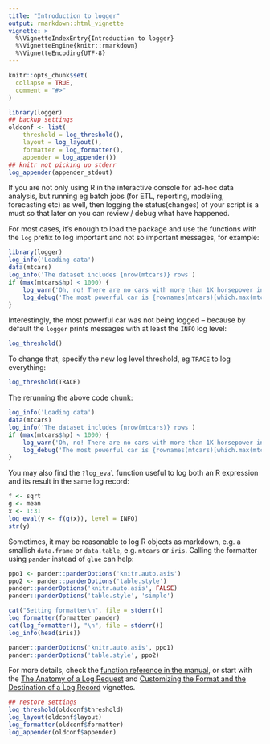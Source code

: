 ```yaml
---
title: "Introduction to logger"
output: rmarkdown::html_vignette
vignette: >
  %\VignetteIndexEntry{Introduction to logger}
  %\VignetteEngine{knitr::rmarkdown}
  %\VignetteEncoding{UTF-8}
---
```


```r
knitr::opts_chunk$set(
  collapse = TRUE,
  comment = "#>"
)

library(logger)
## backup settings
oldconf <- list(
    threshold = log_threshold(),
    layout = log_layout(),
    formatter = log_formatter(),
    appender = log_appender())
## knitr not picking up stderr
log_appender(appender_stdout)
```

If you are not only using R in the interactive console for ad-hoc data analysis, but running eg batch jobs (for ETL, reporting, modeling, forecasting etc) as well, then logging the status(changes) of your script is a must so that later on you can review / debug what have happened.

For most cases, it's enough to load the package and use the functions with the `log` prefix to log important and not so important messages, for example:

```r
library(logger)
log_info('Loading data')
data(mtcars)
log_info('The dataset includes {nrow(mtcars)} rows')
if (max(mtcars$hp) < 1000) {
    log_warn('Oh, no! There are no cars with more than 1K horsepower in the dataset :/')
    log_debug('The most powerful car is {rownames(mtcars)[which.max(mtcars$hp)]} with {max(mtcars$hp)} hp')
}
```

Interestingly, the most powerful car was not being logged -- because by default the `logger` prints messages with at least the `INFO` log level:

```r
log_threshold()
```

To change that, specify the new log level threshold, eg `TRACE` to log everything:

```r
log_threshold(TRACE)
```

The rerunning the above code chunk:

```r
log_info('Loading data')
data(mtcars)
log_info('The dataset includes {nrow(mtcars)} rows')
if (max(mtcars$hp) < 1000) {
    log_warn('Oh, no! There are no cars with more than 1K horsepower in the dataset :/')
    log_debug('The most powerful car is {rownames(mtcars)[which.max(mtcars$hp)]} with {max(mtcars$hp)} hp')
}
```

You may also find the `?log_eval` function useful to log both an R expression and its result in the same log record:

```r
f <- sqrt
g <- mean
x <- 1:31
log_eval(y <- f(g(x)), level = INFO)
str(y)
```


Sometimes, it may be reasonable to log R objects as markdown, e.g. a smallish `data.frame` or `data.table`, e.g. `mtcars` or `iris`. Calling the formatter using `pander` instead of `glue` can help:

```r
ppo1 <- pander::panderOptions('knitr.auto.asis')
ppo2 <- pander::panderOptions('table.style')
pander::panderOptions('knitr.auto.asis', FALSE)
pander::panderOptions('table.style', 'simple')
```

```r
cat("Setting formatter\n", file = stderr())
log_formatter(formatter_pander)
cat(log_formatter(), "\n", file = stderr())
log_info(head(iris))
```

```r
pander::panderOptions('knitr.auto.asis', ppo1)
pander::panderOptions('table.style', ppo2)
```

For more details, check the [function reference in the manual](https://daroczig.github.io/logger/reference/index.html), or start with the [The Anatomy of a Log Request](https://daroczig.github.io/logger/articles/anatomy.html) and [Customizing the Format and the Destination of a Log Record](https://daroczig.github.io/logger/articles/customize_logger.html) vignettes.

```r
## restore settings
log_threshold(oldconf$threshold)
log_layout(oldconf$layout)
log_formatter(oldconf$formatter)
log_appender(oldconf$appender)
```
